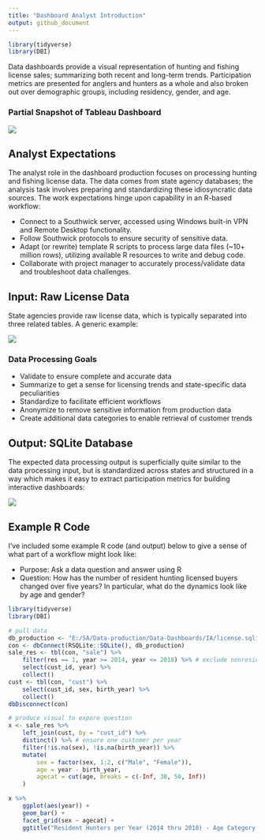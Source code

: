---
title: "Dashboard Analyst Introduction"
output: github_document
---

```{r setup, include=FALSE}
library(tidyverse)
library(DBI)
```

Data dashboards provide a visual representation of hunting and fishing license sales; summarizing both recent and long-term trends. Participation metrics are presented for anglers and hunters as a whole and also broken out over demographic groups, including residency, gender, and age. 

### Partial Snapshot of Tableau Dashboard

![](./img/dashboard-snapshot.png)

## Analyst Expectations

The analyst role in the dashboard production focuses on processing hunting and fishing license data. The data comes from state agency databases; the analysis task involves preparing and standardizing these idiosyncratic data sources. The work expectations hinge upon capability in an R-based workflow:

- Connect to a Southwick server, accessed using Windows built-in VPN and Remote Desktop functionality.
- Follow Southwick protocols to ensure security of sensitive data.
- Adapt (or rewrite) template R scripts to process large data files (~10+ million rows), utilizing available R resources to write and debug code.
- Collaborate with project manager to accurately process/validate data and troubleshoot data challenges.

## Input: Raw License Data

State agencies provide raw license data, which is typically separated into three related tables. A generic example:

![](./img/license-relation-clipped.png)

### Data Processing Goals

- Validate to ensure complete and accurate data
- Summarize to get a sense for licensing trends and state-specific data peculiarities
- Standardize to facilitate efficient workflows
- Anonymize to remove sensitive information from production data
- Create additional data categories to enable retrieval of customer trends 

## Output: SQLite Database

The expected data processing output is superficially quite similar to the data processing input, but is standardized across states and structured in a way which makes it easy to extract participation metrics for building interactive dashboards:

![](./img/license-production.png)

## Example R Code

I've included some example R code (and output) below to give a sense of what part of a workflow might look like:

- Purpose: Ask a data question and answer using R
- Question: How has the number of resident hunting licensed buyers changed over five years? In particular, what do the dynamics look like by age and gender?

```{r}
library(tidyverse)
library(DBI)

# pull data
db_production <- "E:/SA/Data-production/Data-Dashboards/IA/license.sqlite3"
con <- dbConnect(RSQLite::SQLite(), db_production)
sale_res <- tbl(con, "sale") %>%
    filter(res == 1, year >= 2014, year <= 2018) %>% # exclude nonresidents
    select(cust_id, year) %>%
    collect()
cust <- tbl(con, "cust") %>%
    select(cust_id, sex, birth_year) %>%
    collect()
dbDisconnect(con)

# produce visual to expore question
x <- sale_res %>%
    left_join(cust, by = "cust_id") %>%
    distinct() %>% # ensure one customer per year
    filter(!is.na(sex), !is.na(birth_year)) %>%
    mutate(
        sex = factor(sex, 1:2, c("Male", "Female")),
        age = year - birth_year,
        agecat = cut(age, breaks = c(-Inf, 30, 50, Inf))
    )

x %>%
    ggplot(aes(year)) +
    geom_bar() +
    facet_grid(sex ~ agecat) +
    ggtitle("Resident Hunters per Year (2014 thru 2018) - Age Category by Gender")
```
